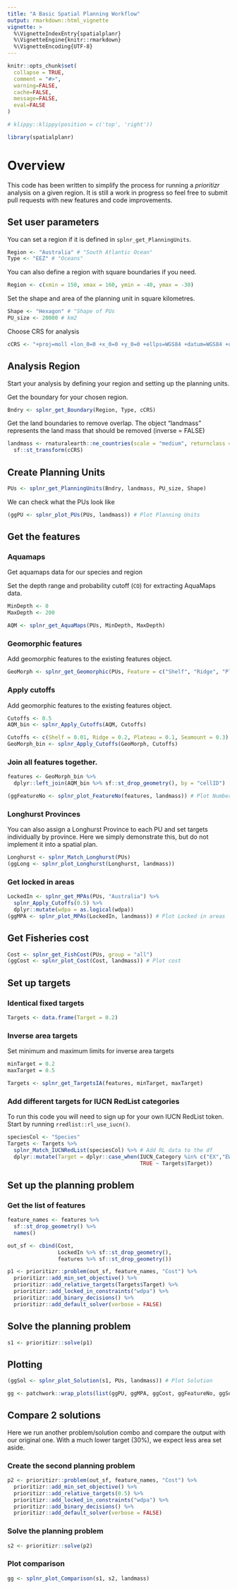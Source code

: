 ```yaml
---
title: "A Basic Spatial Planning Workflow"
output: rmarkdown::html_vignette
vignette: >
  %\VignetteIndexEntry{spatialplanr}
  %\VignetteEngine{knitr::rmarkdown}
  %\VignetteEncoding{UTF-8}
---
```


```r
knitr::opts_chunk$set(
  collapse = TRUE,
  comment = "#>",
  warning=FALSE, 
  cache=FALSE, 
  message=FALSE,
  eval=FALSE
)
```

```r
# klippy::klippy(position = c('top', 'right'))
```

```r
library(spatialplanr)
```

# Overview

This code has been written to simplify the process for running a _prioritizr_ analysis on a given region. It is still a work in progress so feel free to submit pull requests with new features and code improvements.

## Set user parameters 
You can set a region if it is defined in `splnr_get_PlanningUnits`. 
```r
Region <- "Australia" # "South Atlantic Ocean"
Type <- "EEZ" # "Oceans"
```

You can also define a region with square boundaries if you need.
```r
Region <- c(xmin = 150, xmax = 160, ymin = -40, ymax = -30)
```

Set the shape and area of the planning unit in square kilometres.
```r
Shape <- "Hexagon" # "Shape of PUs
PU_size <- 20000 # km2
```

Choose CRS for analysis
```r
cCRS <- "+proj=moll +lon_0=0 +x_0=0 +y_0=0 +ellps=WGS84 +datum=WGS84 +units=m no_defs" # Mollweide
```

## Analysis Region

Start your analysis by defining your region and setting up the planning units.

Get the boundary for your chosen region.
```r
Bndry <- splnr_get_Boundary(Region, Type, cCRS)
```

Get the land boundaries to remove overlap. The object "landmass" represents the land mass that should be removed (inverse = FALSE)
```r
landmass <- rnaturalearth::ne_countries(scale = "medium", returnclass = "sf") %>% 
  sf::st_transform(cCRS)
```

## Create Planning Units 
```r
PUs <- splnr_get_PlanningUnits(Bndry, landmass, PU_size, Shape)
```

We can check what the PUs look like
```r
(ggPU <- splnr_plot_PUs(PUs, landmass)) # Plot Planning Units
```

## Get the features 

### Aquamaps 
Get aquamaps data for our species and region 

Set the depth range and probability cutoff (`CO`) for extracting AquaMaps data.
```r
MinDepth <- 0
MaxDepth <- 200

AQM <- splnr_get_AquaMaps(PUs, MinDepth, MaxDepth)
```

### Geomorphic features 
Add geomorphic features to the existing features object.
```r
GeoMorph <- splnr_get_Geomorphic(PUs, Feature = c("Shelf", "Ridge", "Plateau", "Seamount"))
```


### Apply cutoffs
Add geomorphic features to the existing features object.
```r
Cutoffs <- 0.5
AQM_bin <- splnr_Apply_Cutoffs(AQM, Cutoffs)

Cutoffs <- c(Shelf = 0.01, Ridge = 0.2, Plateau = 0.1, Seamount = 0.3)
GeoMorph_bin <- splnr_Apply_Cutoffs(GeoMorph, Cutoffs)
```



### Join all features together.
```r
features <- GeoMorph_bin %>% 
  dplyr::left_join(AQM_bin %>% sf::st_drop_geometry(), by = "cellID")

(ggFeatureNo <- splnr_plot_FeatureNo(features, landmass)) # Plot Number of features
```

### Longhurst Provinces
You can also assign a Longhurst Province to each PU and set targets individually by province. Here we simply demonstrate this, but do not implement it into a spatial plan.
```r
Longhurst <- splnr_Match_Longhurst(PUs)
(ggLong <- splnr_plot_Longhurst(Longhurst, landmass))
```

### Get locked in areas 
```r
LockedIn <- splnr_get_MPAs(PUs, "Australia") %>% 
  splnr_Apply_Cutoffs(0.5) %>% 
  dplyr::mutate(wdpa = as.logical(wdpa))
(ggMPA <- splnr_plot_MPAs(LockedIn, landmass)) # Plot Locked in areas
```

## Get Fisheries cost 
```r
Cost <- splnr_get_FishCost(PUs, group = "all")
(ggCost <- splnr_plot_Cost(Cost, landmass)) # Plot cost
```

## Set up targets 

### Identical fixed targets 
```r
Targets <- data.frame(Target = 0.2)
```

### Inverse area targets 
Set minimum and maximum limits for inverse area targets
```r
minTarget = 0.2
maxTarget = 0.5

Targets <- splnr_get_TargetsIA(features, minTarget, maxTarget)
```

### Add different targets for IUCN RedList categories 
To run this code you will need to sign up for your own IUCN RedList token. Start by running `rredlist::rl_use_iucn()`. 
```r
speciesCol <- "Species"
Targets <- Targets %>% 
  splnr_Match_IUCNRedList(speciesCol) %>% # Add RL data to the df
  dplyr::mutate(Target = dplyr::case_when(IUCN_Category %in% c("EX","EW","CR","EN","VU") ~ 1,
                                          TRUE ~ Targets$Target))
```

## Set up the planning problem 

### Get the list of features
```r
feature_names <- features %>% 
  sf::st_drop_geometry() %>% 
  names()

out_sf <- cbind(Cost, 
                LockedIn %>% sf::st_drop_geometry(), 
                features %>% sf::st_drop_geometry())

p1 <- prioritizr::problem(out_sf, feature_names, "Cost") %>%
  prioritizr::add_min_set_objective() %>%
  prioritizr::add_relative_targets(Targets$Target) %>%
  prioritizr::add_locked_in_constraints("wdpa") %>%
  prioritizr::add_binary_decisions() %>%
  prioritizr::add_default_solver(verbose = FALSE)
```

## Solve the planning problem 
```r
s1 <- prioritizr::solve(p1)
```

## Plotting 
```r
(ggSol <- splnr_plot_Solution(s1, PUs, landmass)) # Plot Solution

gg <- patchwork::wrap_plots(list(ggPU, ggMPA, ggCost, ggFeatureNo, ggSol), ncol = 3)
```

## Compare 2 solutions
Here we run another problem/solution combo and compare the output with our original one. With a much lower target (30%), we expect less area set aside.

### Create the second planning problem 
```r
p2 <- prioritizr::problem(out_sf, feature_names, "Cost") %>%
  prioritizr::add_min_set_objective() %>%
  prioritizr::add_relative_targets(0.5) %>%
  prioritizr::add_locked_in_constraints("wdpa") %>%
  prioritizr::add_binary_decisions() %>%
  prioritizr::add_default_solver(verbose = FALSE)
```

### Solve the planning problem 
```r
s2 <- prioritizr::solve(p2)
```

### Plot comparison
```r
gg <- splnr_plot_Comparison(s1, s2, landmass)
```
